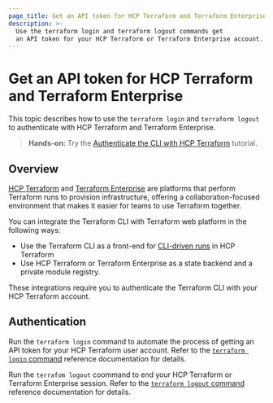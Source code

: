 ```yaml
---
page_title: Get an API token for HCP Terraform and Terraform Enterprise  
description: >-
  Use the terraform login and terraform logout commands get
  an API token for your HCP Terraform or Terraform Enterprise account.
---
```


# Get an API token for HCP Terraform and Terraform Enterprise

This topic describes how to use the `terraform login` and `terraform logout` to authenticate with HCP Terraform and Terraform Enterprise.

> **Hands-on:** Try the [Authenticate the CLI with HCP Terraform](/terraform/tutorials/cloud/cloud-login?utm_source=WEBSITE&utm_medium=WEB_IO&utm_offer=ARTICLE_PAGE&utm_content=DOCS) tutorial.

## Overview

[HCP Terraform](https://cloud.hashicorp.com/products/terraform) and
[Terraform Enterprise](/terraform/enterprise) are platforms that perform
Terraform runs to provision infrastructure, offering a collaboration-focused
environment that makes it easier for teams to use Terraform together. 

You can integrate the Terraform CLI with Terraform web platform in the following ways: 

- Use the Terraform CLI as a front-end for [CLI-driven runs](/terraform/cloud-docs/run/cli) in HCP Terraform
- Use HCP Terraform or Terraform Enterprise as a state backend and a private module registry. 

These integrations require you to authenticate the Terraform CLI
with your HCP Terraform account.

## Authentication

Run the `terraform login` command to automate the process of getting an API token for your HCP Terraform user account. Refer to the [`terraform login` command](/terraform/cli/commands/login) reference documentation for details.

Run the `terrafom logout` coommand to end your HCP Terraform or Terraform Enterprise session. Refer to the [`terraform logout` command](/terraform/cli/commands/logout) reference documentation for details.
